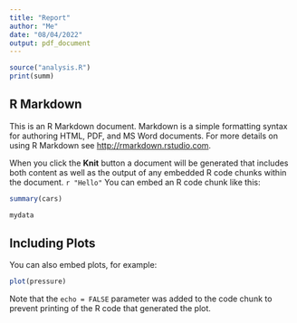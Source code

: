 ```yaml
---
title: "Report"
author: "Me"
date: "08/04/2022"
output: pdf_document
---
```



```r
source("analysis.R")
print(summ)
```

## R Markdown

This is an R Markdown document. Markdown is a simple formatting syntax for authoring HTML, PDF, and MS Word documents. For more details on using R Markdown see <http://rmarkdown.rstudio.com>.

When you click the **Knit** button a document will be generated that includes both content as well as the output of any embedded R code chunks within the document. `r "Hello"` You can embed an R code chunk like this:

```r
summary(cars)
```

```r
mydata
```

## Including Plots

You can also embed plots, for example:

```r
plot(pressure)

```

Note that the `echo = FALSE` parameter was added to the code chunk to prevent printing of the R code that generated the plot.
